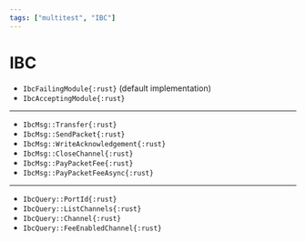 ```yaml
---
tags: ["multitest", "IBC"]
---
```


# IBC

- `IbcFailingModule{:rust}` (default implementation)
- `IbcAcceptingModule{:rust}`

---

- `IbcMsg::Transfer{:rust}`
- `IbcMsg::SendPacket{:rust}`
- `IbcMsg::WriteAcknowledgement{:rust}`
- `IbcMsg::CloseChannel{:rust}`
- `IbcMsg::PayPacketFee{:rust}`
- `IbcMsg::PayPacketFeeAsync{:rust}`

---

- `IbcQuery::PortId{:rust}`
- `IbcQuery::ListChannels{:rust}`
- `IbcQuery::Channel{:rust}`
- `IbcQuery::FeeEnabledChannel{:rust}`
